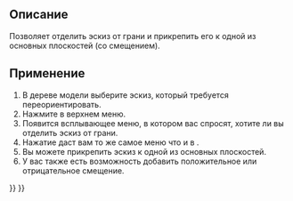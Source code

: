 <languages/>

<div class="mw-translate-fuzzy">
{{Docnav/ru
|[[Sketcher_MapSketch/ru|Разместить эскиз на грани...]]
|[[Sketcher_ValidateSketch/ru|Проверить эскиз...]]
|[[Sketcher_Workbench/ru|Верстак "Sketcher"]]
|IconL=Sketcher_MapSketch.svg‎
|IconR=Sketcher_ValidateSketch.svg
|IconC=Workbench_Sketcher.svg
}}
</div>

<div class="mw-translate-fuzzy">
{{GuiCommand/ru
|Name/ru=Переориентировать эскиз
|Name=Sketcher_ReorientSketch
|MenuLocation=Sketch → Переориентировать эскиз
|Workbenches=[[Sketcher_Workbench/ru|Sketcher]], [[PartDesign_Workbench/ru|PartDesign]]
|SeeAlso=[[Sketcher_MapSketch/ru|Разместить эскиз на грани]], [[Sketcher_NewSketch/ru|Создать эскиз]]
}}
</div>

<span id="Description"></span>
==Описание==

<div class="mw-translate-fuzzy">
Позволяет отделить эскиз от грани и прикрепить его к одной из основных плоскостей (со смещением).
</div>

<span id="Usage"></span>
==Применение==

<div class="mw-translate-fuzzy">
#В дереве модели выберите эскиз, который требуется переориентировать.
#Нажмите {{MenuCommand|Sketch → [[File:Sketcher_ReorientSketch.svg|16px]] [[Sketcher_ReorientSketch/ru|Переориентировать эскиз]]}} в верхнем меню.
#Появится всплывающее меню, в котором вас спросят, хотите ли вы отделить эскиз от грани.
#Нажатие {{Button|Да}} даст вам то же самое меню что и в {{MenuCommand|Эскиз → Создать Эскиз}}.
#Вы можете прикрепить эскиз к одной из основных плоскостей.
#У вас также есть возможность добавить положительное или отрицательное смещение.
</div>


<div class="mw-translate-fuzzy">
{{Docnav/ru
|[[Sketcher_MapSketch/ru|Разместить эскиз на грани...]]
|[[Sketcher_ValidateSketch/ru|Проверить эскиз...]]
|[[Sketcher_Workbench/ru|Верстак "Sketcher"]]
|IconL=Sketcher_MapSketch.svg‎
|IconR=Sketcher_ValidateSketch.svg
|IconC=Workbench_Sketcher.svg
}}
</div>

{{Sketcher Tools navi{{#translation:}}}}
{{Userdocnavi{{#translation:}}}}